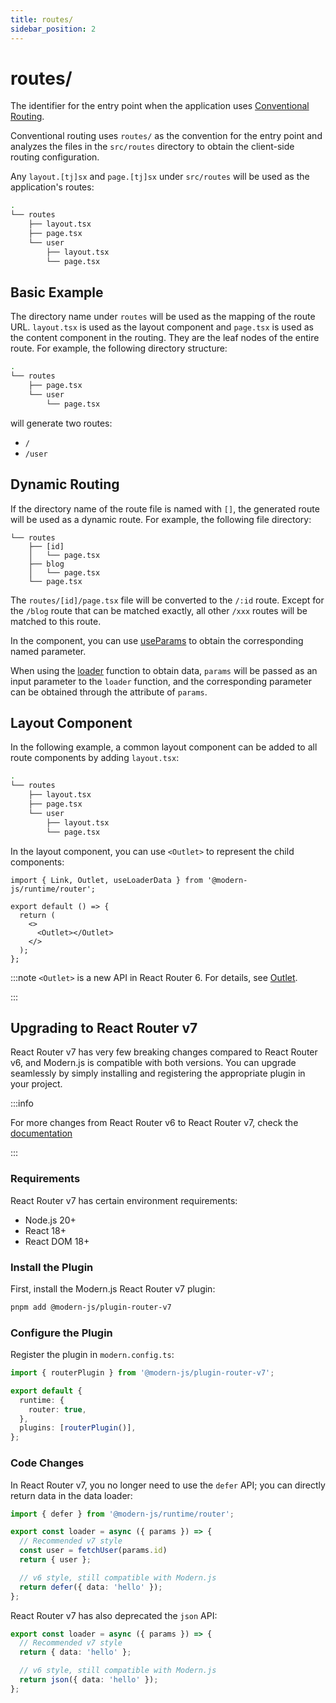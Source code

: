 ```yaml
---
title: routes/
sidebar_position: 2
---
```

# routes/

The identifier for the entry point when the application uses [Conventional Routing](guides/basic-features/routes.html#conventional-routing).

Conventional routing uses `routes/` as the convention for the entry point and analyzes the files in the `src/routes` directory to obtain the client-side routing configuration.

Any `layout.[tj]sx` and `page.[tj]sx` under `src/routes` will be used as the application's routes:

```bash {3,4}
.
└── routes
    ├── layout.tsx
    ├── page.tsx
    └── user
        ├── layout.tsx
        └── page.tsx
```

## Basic Example

The directory name under `routes` will be used as the mapping of the route URL. `layout.tsx` is used as the layout component and `page.tsx` is used as the content component in the routing. They are the leaf nodes of the entire route. For example, the following directory structure:

```bash
.
└── routes
    ├── page.tsx
    └── user
        └── page.tsx
```

will generate two routes:

- `/`
- `/user`

## Dynamic Routing

If the directory name of the route file is named with `[]`, the generated route will be used as a dynamic route. For example, the following file directory:

```
└── routes
    ├── [id]
    │   └── page.tsx
    ├── blog
    │   └── page.tsx
    └── page.tsx
```

The `routes/[id]/page.tsx` file will be converted to the `/:id` route. Except for the `/blog` route that can be matched exactly, all other `/xxx` routes will be matched to this route.

In the component, you can use [useParams](/apis/app/runtime/router/router#useparams) to obtain the corresponding named parameter.

When using the [loader](/guides/basic-features/data/data-fetch#the-loader-function) function to obtain data, `params` will be passed as an input parameter to the `loader` function, and the corresponding parameter can be obtained through the attribute of `params`.

## Layout Component

In the following example, a common layout component can be added to all route components by adding `layout.tsx`:

```bash
.
└── routes
    ├── layout.tsx
    ├── page.tsx
    └── user
        ├── layout.tsx
        └── page.tsx
```

In the layout component, you can use `<Outlet>` to represent the child components:

```tsx title=routes/layout.tsx
import { Link, Outlet, useLoaderData } from '@modern-js/runtime/router';

export default () => {
  return (
    <>
      <Outlet></Outlet>
    </>
  );
};
```

:::note
`<Outlet>` is a new API in React Router 6. For details, see [Outlet](https://reactrouter.com/en/main/components/outlet#outlet).

:::

## Upgrading to React Router v7

React Router v7 has very few breaking changes compared to React Router v6, and Modern.js is compatible with both versions. You can upgrade seamlessly by simply installing and registering the appropriate plugin in your project.

:::info

For more changes from React Router v6 to React Router v7, check the [documentation](https://reactrouter.com/upgrading/v6#upgrade-to-v7)

:::

### Requirements

React Router v7 has certain environment requirements:

- Node.js 20+
- React 18+
- React DOM 18+

### Install the Plugin

First, install the Modern.js React Router v7 plugin:

```bash
pnpm add @modern-js/plugin-router-v7
```

### Configure the Plugin

Register the plugin in `modern.config.ts`:

```ts title="modern.config.ts"
import { routerPlugin } from '@modern-js/plugin-router-v7';

export default {
  runtime: {
    router: true,
  },
  plugins: [routerPlugin()],
};
```

### Code Changes

In React Router v7, you no longer need to use the `defer` API; you can directly return data in the data loader:

```ts title="routes/page.data.ts"
import { defer } from '@modern-js/runtime/router';

export const loader = async ({ params }) => {
  // Recommended v7 style
  const user = fetchUser(params.id)
  return { user };

  // v6 style, still compatible with Modern.js
  return defer({ data: 'hello' });
};
```

React Router v7 has also deprecated the `json` API:

```ts title="routes/page.data.ts"
export const loader = async ({ params }) => {
  // Recommended v7 style
  return { data: 'hello' };

  // v6 style, still compatible with Modern.js
  return json({ data: 'hello' });
};
```
